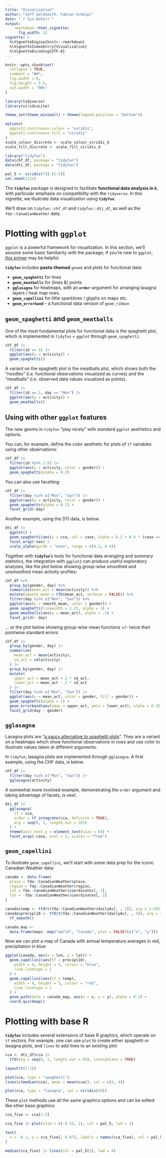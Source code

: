 ```yaml
---
title: "Visualization"
author: "Jeff Goldsmith, Fabian Scheipl"
date: "`r Sys.Date()`"
output: 
    rmarkdown::html_vignette:
      fig_width: 12
vignette: >
  %\VignetteEngine{knitr::rmarkdown}
  %\VignetteIndexEntry{Visualization}
  %\VignetteEncoding{UTF-8}
---
```


```r
knitr::opts_chunk$set(
  collapse = TRUE,
  comment = "##",
  fig.width = 8,
  fig.height = 5.5,
  out.width = "90%"
)

library(tidyverse)
library(viridisLite)

theme_set(theme_minimal() + theme(legend.position = "bottom"))

options(
  ggplot2.continuous.colour = "viridis",
  ggplot2.continuous.fill = "viridis"
)
scale_colour_discrete <- scale_colour_viridis_d
scale_fill_discrete <- scale_fill_viridis_d

library("tidyfun")
data(chf_df, package = "tidyfun")
data(dti_df, package = "tidyfun")

pal_5 <- viridis(7)[-(1:2)]
set.seed(1221)
```

The **`tidyfun`** package is designed to facilitate **functional data analysis in `R`**, with particular emphasis on compatibility with the `tidyverse`. In this vignette, we illustrate data visualization using **`tidyfun`**.

We'll draw on `tidyfun::chf_df` and `tidyfun::dti_df`, as well as the `fda::CanadianWeather` data. 

# Plotting with `ggplot`

`ggplot` is a powerful framework for visualization. In this section, we'll assume some basic familiarity with the package; if you're new to `ggplot`, [this primer](https://rpubs.com/hadley/ggplot-intro) may be helpful.

**`tidyfun`** includes **pasta-themed** `geom`s and plots for functional data:

- **`geom_spaghetti`** for lines
- **`geom_meatballs`**  for (lines &) points
- **`gglasagna`** for heatmaps, with an **`order`**-argument for arranging lasagna layers / heat map rows.
- **`geom_capellini`** for little sparklines / glyphs on maps etc.
- **`geom_errorband`** -- a functional data version of `geom_ribbon`

## `geom_spaghetti` and `geom_meatballs`

One of the most fundamental plots for functional data is the spaghetti plot, which is implemented in `tidyfun` + `ggplot` through `geom_spaghetti`:

```r
chf_df |>
  filter(id == 1) |>
  ggplot(aes(y = activity)) +
  geom_spaghetti()
```

A variant on the spaghetti plot is the meatballs plot, which shows both the "noodles" (i.e. functional observations visualized as curves) and the "meatballs" (i.e. observed data values visualized as points). 

```r
chf_df |>
  filter(id == 1, day == "Mon") |>
  ggplot(aes(y = activity)) +
  geom_meatballs()
```

## Using with other `ggplot` features

The new geoms in `tidyfun` "play nicely" with standard `ggplot` aesthetics and options. 

You can, for example, define the color aesthetic for plots of `tf` variables using other observations:

```r
chf_df |>
  filter(id %in% 1:5) |>
  ggplot(aes(y = activity, color = gender)) +
  geom_spaghetti(alpha = 0.2)
```

You can also use facetting:

```r
chf_df |>
  filter(day %in% c("Mon", "Sun")) |>
  ggplot(aes(y = activity, color = gender)) +
  geom_spaghetti(alpha = 0.1) +
  facet_grid(~day)
```

Another example, using the DTI data, is below. 

```r
dti_df |>
  ggplot() +
  geom_spaghetti(aes(y = cca, col = case, alpha = 0.2 + 0.4 * (case == "control"))) +
  facet_wrap(~sex) +
  scale_alpha(guide = "none", range = c(0.2, 0.4))
```

Together with **`tidyfun`**'s tools for functional data wrangling and summary statistics, the integration with `ggplot2` can produce useful exploratory analyses, 
like the plot below showing group-wise smoothed and unsmoothed mean activity profiles:

```r
chf_df %>% 
  group_by(gender, day) %>% 
  summarize(mean_act = mean(activity)) %>% 
  mutate(smooth_mean = tfb(mean_act, verbose = FALSE)) %>% 
  filter(day %in% c("Mon", "Sun")) %>% 
  ggplot(aes(y = smooth_mean, color = gender)) + 
  geom_spaghetti(linewidth = 1.25, alpha = 1) + 
  geom_meatballs(aes(y = mean_act), alpha = .1) + 
  facet_grid(~ day)
```

... or the plot below showing group-wise mean functions +/- twice their pointwise standard errors:
```r
chf_df |>
  group_by(gender, day) |>
  summarize(
    mean_act = mean(activity),
    sd_act = sd(activity)
  ) |>
  group_by(gender, day) |>
  mutate(
    upper_act = mean_act + 2 * sd_act,
    lower_act = mean_act - 2 * sd_act
  ) |>
  filter(day %in% c("Mon", "Sun")) |>
  ggplot(aes(y = mean_act, color = gender, fill = gender)) +
  geom_spaghetti(alpha = 1) +
  geom_errorband(aes(ymax = upper_act, ymin = lower_act), alpha = 0.3) +
  facet_grid(day ~ gender)
```

## `gglasagna`

Lasagna plots are "[a saucy alternative to spaghetti plots](https://www.ncbi.nlm.nih.gov/pmc/articles/PMC2937254/)". They are a variant on a heatmaps which show functional observations in rows and use color to illustrate values taken at different arguments. 

In `tidyfun`, lasagna plots are implemented through `gglasagna`. A first example, using the CHF data, is below. 

```r
chf_df |>
  filter(day %in% c("Mon", "Sun")) |>
  gglasagna(activity)
```

A somewhat more involved example, demonstrating the `order` argument and taking advantage of facets, is next. 

```r
dti_df |>
  gglasagna(
    tf = cca,
    order = tf_integrate(cca, definite = TRUE),
    arg = seq(0, 1, length.out = 101)
  ) +
  theme(axis.text.y = element_text(size = 6)) +
  facet_wrap(~case, ncol = 2, scales = "free")
```

## `geom_capellini`

To illustrate `geom_capellini`, we'll start with some data prep for the iconic Canadian Weather data:

```r
canada <- data.frame(
  place = fda::CanadianWeather$place,
  region = fda::CanadianWeather$region,
  lat = fda::CanadianWeather$coordinates[, 1],
  lon = -fda::CanadianWeather$coordinates[, 2]
)

canada$temp <- tfd(t(fda::CanadianWeather$dailyAv[, , 1]), arg = 1:365)
canada$precipl10 <- tfd(t(fda::CanadianWeather$dailyAv[, , 3]), arg = 1:365) |>
  tf_smooth()

canada_map <-
  data.frame(maps::map("world", "Canada", plot = FALSE)[c("x", "y")])
```

Now we can plot a map of Canada with annual temperature averages in red, precipitation in blue: 

```r
ggplot(canada, aes(x = lon, y = lat)) +
  geom_capellini(aes(tf = precipl10),
    width = 4, height = 5, colour = "blue",
    line.linetype = 1
  ) +
  geom_capellini(aes(tf = temp),
    width = 4, height = 5, colour = "red",
    line.linetype = 1
  ) +
  geom_path(data = canada_map, aes(x = x, y = y), alpha = 0.1) +
  coord_quickmap()
```


# Plotting with base R

**`tidyfun`** includes several extensions of base R graphics, which operate on `tf` vectors. For example, one can use `plot` to create either spaghetti or lasagna plots, and `lines` to add lines to an existing plot:

```r
cca <- dti_df$cca |>
  tfd(arg = seq(0, 1, length.out = 93), interpolate = TRUE)

layout(t(1:2))

plot(cca, type = "spaghetti")
lines(c(median(cca), mean = mean(cca)), col = c(2, 4))

plot(cca, type = "lasagna", col = viridis(50))
```

These `plot` methods use all the same graphics options and can be edited like other base graphics:
```r
cca_five <- cca[1:5]

cca_five |> plot(xlim = c(-0.15, 1), col = pal_5, lwd = 2)

text(
  x = -0.1, y = cca_five[, 0.07], labels = names(cca_five), col = pal_5, cex = 1.5
)

median(cca_five) |> lines(col = pal_5[3], lwd = 4)
```
